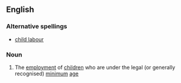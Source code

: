 ==English==

===Alternative spellings===
*[[child labour]]

===Noun===
{{wikipedia}}
{{en-noun|sg=[[child]] [[labor]]|-}}

# {{US}} The [[employment]] of [[children]] who are under the legal (or generally recognised) [[minimum]] [[age]]
